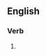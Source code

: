 ==English==

===Verb===
{{head|en|present participle}}

# {{present participle of|overrefine|lang=en|nocat=1}}